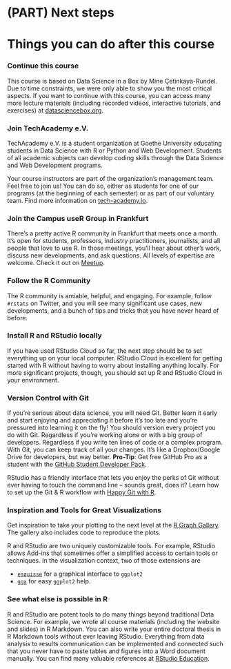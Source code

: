 # (PART) Next steps {.unnumbered}

# Things you can do after this course {.unnumbered}

### Continue this course {.unnumbered}

This course is based on Data Science in a Box by Mine Çetinkaya-Rundel.
Due to time constraints, we were only able to show you the most critical aspects.
If you want to continue with this course, you can access many more lecture materials (including recorded videos, interactive tutorials, and exercises) at [datasciencebox.org](https://datasciencebox.org/).

### Join TechAcademy e.V. {.unnumbered}

TechAcademy e.V.
is a student organization at Goethe University educating students in Data Science with R or Python and Web Development.
Students of all academic subjects can develop coding skills through the Data Science and Web Development programs.

Your course instructors are part of the organization's management team.
Feel free to join us!
You can do so, either as students for one of our programs (at the beginning of each semester) or as part of our voluntary team.
Find more information on [tech-academy.io](https://tech-academy.io/).

### Join the Campus useR Group in Frankfurt {.unnumbered}

There's a pretty active R community in Frankfurt that meets once a month.
It's open for students, professors, industry practitioners, journalists, and all people that love to use R.
In those meetings, you'll hear about other's work, discuss new developments, and ask questions.
All levels of expertise are welcome.
Check it out on [Meetup](https://www.meetup.com/r-frankfurt/).

### Follow the R Community {.unnumbered}

The R community is amiable, helpful, and engaging.
For example, follow `#rstats` on Twitter, and you will see many significant use cases, new developments, and a bunch of tips and tricks that you have never heard of before.

### Install R and RStudio locally {.unnumbered}

If you have used RStudio Cloud so far, the next step should be to set everything up on your local computer.
RStudio Cloud is excellent for getting started with R without having to worry about installing anything locally.
For more significant projects, though, you should set up R and RStudio Cloud in your environment.

### Version Control with Git {.unnumbered}

If you're serious about data science, you will need Git.
Better learn it early and start enjoying and appreciating it before it's too late and you're pressured into learning it on the fly!
You should version every project you do with Git.
Regardless if you're working alone or with a big group of developers.
Regardless if you write ten lines of code or a complex program.
With Git, you can keep track of all your changes.
It's like a Dropbox/Google Drive for developers, but way better.
**Pro-Tip**: Get free GitHub Pro as a student with the [GitHub Student Developer Pack](https://education.github.com/pack).

RStudio has a friendly interface that lets you enjoy the perks of Git without ever having to touch the command line -- sounds great, does it?
Learn how to set up the Git & R workflow with [Happy Git with R](https://happygitwithr.com/).

### Inspiration and Tools for Great Visualizations {.unnumbered}

Get inspiration to take your plotting to the next level at the [R Graph Gallery](https://www.r-graph-gallery.com/).
The gallery also includes code to reproduce the plots.

R and RStudio are two uniquely customizable tools.
For example, RStudio allows Add-ins that sometimes offer a simplified access to certain tools or techniques.
In the visualization context, two of those extensions are

-   [`esquisse`](https://dreamrs.github.io/esquisse/articles/get-started.html) for a graphical interface to `ggplot2`
-   [`ggx`](https://github.com/brandmaier/ggx) for easy `ggplot2` help.

### See what else is possible in R {.unnumbered}

R and RStudio are potent tools to do many things beyond traditional Data Science.
For example, we wrote all course materials (including the website and slides) in R Markdown.
You can also write your entire doctoral thesis in R Markdown tools without ever leaving RStudio.
Everything from data analysis to results communication can be implemented and connected such that you never have to paste tables and figures into a Word document manually.
You can find many valuable references at [RStudio Education](https://education.rstudio.com/).
